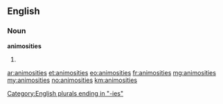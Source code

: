 ==English==

===Noun===
'''animosities'''

# {{plural of|animosity}}

[[Category:English plurals ending in "-ies"]]

[[ar:animosities]]
[[et:animosities]]
[[eo:animosities]]
[[fr:animosities]]
[[mg:animosities]]
[[my:animosities]]
[[no:animosities]]
[[km:animosities]]